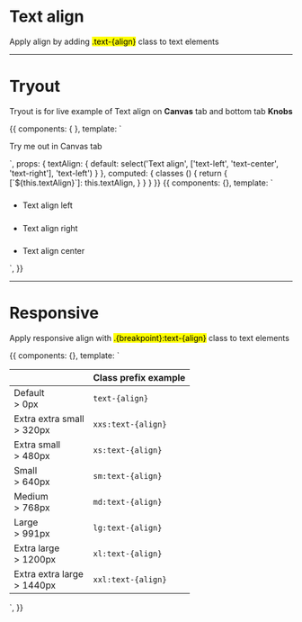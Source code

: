 <!-- Storybook Addon imports -->


<Meta title='4. Typography|Text align' />


# Text align

Apply align by adding <mark>.text-{align}</mark> class to text elements

<hr />

# Tryout

Tryout is for live example of Text align on **Canvas** tab and bottom tab **Knobs**

<Story name='Tryout'>
  {{
    components: { },
    template: `<p :class="classes">
      Try me out in Canvas tab
    </p>`,
    props: {
      textAlign: {
        default: select('Text align', ['text-left', 'text-center', 'text-right'], 'text-left')
      }
    },
    computed: {
      classes () {
        return {
          [`${this.textAlign}`]: this.textAlign,
        }
      }
    }
  }}
</Story>

<Preview>
  <Story name='Basic'>
    {{
      components: {},
      template: `<ul class="docs__simple-list">
        <li>
          <h5></h5>
          <p class="fs-gamma text-left">Text align left</p>
        </li>
        <li>
          <h5></h5>
          <p class="fs-gamma text-right">Text align right</p>
        </li>
        <li>
          <h5></h5>
          <p class="fs-gamma text-center">Text align center</p>
        </li>
      </ul>`,
    }}
  </Story>
</Preview>

<hr/>


# Responsive

Apply responsive align with <mark>.{breakpoint}:text-{align}</mark> class to text elements

<Story name='Responsive'>
  {{
    components: {},
    template: `<table class="table table--fixed table--compact table--definition table--border-bottom">
    <thead>
      <th></th>
      <th>
        Class prefix example
      </th>
    </thead>
    <tbody>
      <tr>
        <td>
          <span class="fs-epsilon color-secondary">Default</span><br />
          &gt; 0px
        </td>
        <td><code>text-{align}</code></td>
      </tr>
      <tr>
        <td>
          <span class="fs-epsilon color-secondary">Extra extra small</span><br />
          &gt; 320px
        </td>
        <td><code>xxs:text-{align}</code></td>
      </tr>
      <tr>
        <td>
          <span class="fs-epsilon color-secondary">Extra small</span><br />
          &gt; 480px
        </td>
        <td><code>xs:text-{align}</code></td>
      </tr>
      <tr>
        <td>
          <span class="fs-epsilon color-secondary">Small</span><br />
          &gt; 640px
        </td>
        <td><code>sm:text-{align}</code></td>
      </tr>
      <tr>
        <td>
          <span class="fs-epsilon color-secondary">Medium</span><br />
          &gt; 768px
        </td>
        <td><code>md:text-{align}</code></td>
      </tr>
      <tr>
        <td>
          <span class="fs-epsilon color-secondary">Large</span><br />
          &gt; 991px
        </td>
        <td><code>lg:text-{align}</code></td>
      </tr>
      <tr>
        <td>
          <span class="fs-epsilon color-secondary">Extra large</span><br />
          &gt; 1200px
        </td>
        <td><code>xl:text-{align}</code></td>
      </tr>
      <tr>
        <td>
          <span class="fs-epsilon color-secondary">Extra extra large</span><br />
          &gt; 1440px
        </td>
        <td><code>xxl:text-{align}</code></td>
      </tr>
    </tbody>
  </table>`,
  }}
</Story>




